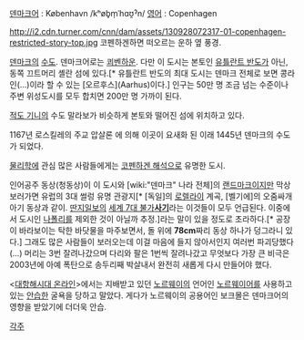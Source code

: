[[덴마크어]] : København /kʰøb̥m̩ˈhɑʊ̯ˀn/
[[영어]] : Copenhagen

http://i2.cdn.turner.com/cnn/dam/assets/130928072317-01-copenhagen-restricted-story-top.jpg
코펜하겐하면 떠오르는 운하 옆 풍경.
 
[[덴마크]]의 [[수도]]. 덴마크어로는 [[쾨벤하운]]. 다만 이 도시는 본토인 [[유틀란트 반도]]가 아닌, 동쪽 끄트머리 셸란 섬에 있다.[* 유틀란트 반도의 최대 도시는 덴마크 전체로 보면 콩라인(...)이라 할 수 있는 [오르후스](Aarhus)이다.] 인구는 50만 명 조금 넘는 수준이나 주변 위성도시를 모두 합치면 200만 명 가까이 된다.

[[적도 기니]]의 수도 말라보가 비슷하게 본토와 떨어진 섬에 위치하고 있다.

1167년 로스킬레의 주교 압살론 에 의해 이곳이 요새화 된 이래 1445년 덴마크의 수도가 되었다.

[[물리학]]에 관심 많은 사람들에게는 [[코펜하겐 해석]]으로 유명한 도시.

인어공주 동상(청동상)이 이 도시와 [wiki:"덴마크" 나라 전체]의 [[랜드마크]]이지만 막상 보러가면 유럽의 3대 썰렁 유명 관광지[* [독일]의 [[로렐라이]] 계곡, [벨기에]의 오줌싸개 아기 동상과 같이. [[딴지일보]]의 [http://old.ddanzi.com/articles/article_view.asp?installment_id=179&article_id=2578/ 세계 7대 불가'''사기''']라는 이것들이 모두 언급된다. 이중에서 도시인 [[나폴리]]를 제외한 것이 아닐까 추정.]라는 말이 있을 정도로 초라하다.[* 공장이 바라보이는 탁한 바닷물을 마주보면서, 돌 위에 '''78cm'''짜리 동상 하나가 덩그라니 있다.] 그래도 많은 사람들이 보러오는데 이걸 마음에 들지 않아서인지 여러번 파괴당했다(…) 머리는 3번 잘려나갔으며 다리와 팔은 1번씩 잘려나갔고 무엇보다 가장 큰 비극은 2003년에 아예 폭탄으로 송두리째 박살내서 완전히 새롭게 다시 만들어야 했다.

<[[대항해시대 온라인]]>에서는 지배받고 있던 [[노르웨이]]의 언어인 [[노르웨이어]]를 사용하고 있는 [[안습]]한 굴욕을 당하고 말았다. 게다가 노르웨이의 공용어인 보크몰은 덴마크어의 영향을 받았기에 더더욱 안습.

[[각주]]
